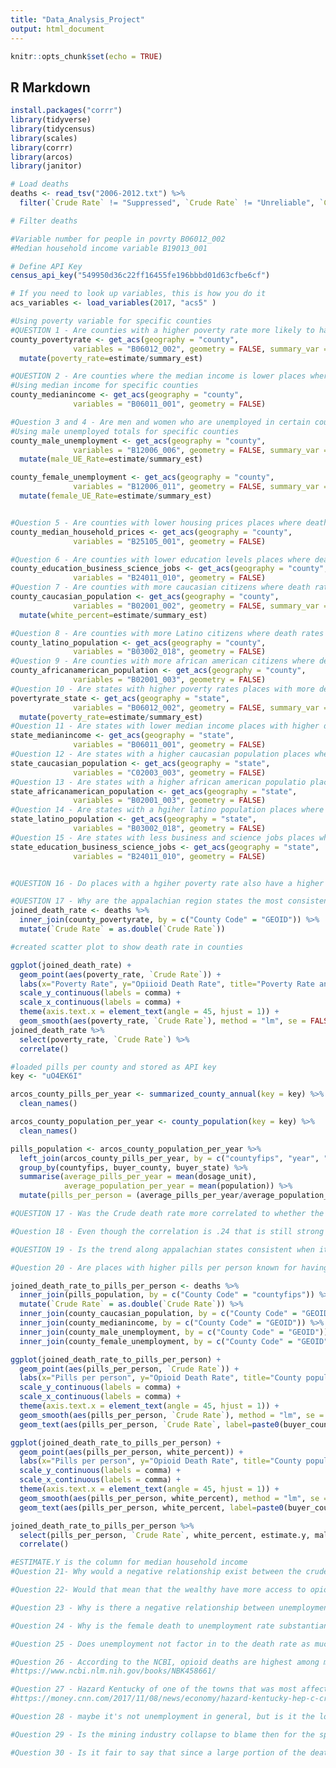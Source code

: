 ```yaml
---
title: "Data_Analysis_Project"
output: html_document
---
```


```r
knitr::opts_chunk$set(echo = TRUE)
```

## R Markdown

```r
install.packages("corrr")
library(tidyverse)
library(tidycensus)
library(scales)
library(corrr)
library(arcos)
library(janitor)
```
```r
# Load deaths
deaths <- read_tsv("2006-2012.txt") %>%
  filter(`Crude Rate` != "Suppressed", `Crude Rate` != "Unreliable", `Crude Rate` != "Missing")

# Filter deaths


```
```r
#Variable number for people in povrty B06012_002
#Median household income variable B19013_001

# Define API Key
census_api_key("549950d36c22ff16455fe196bbbd01d63cfbe6cf")

# If you need to look up variables, this is how you do it
acs_variables <- load_variables(2017, "acs5" )

#Using poverty variable for specific counties
#QUESTION 1 - Are counties with a higher poverty rate more likely to have a higher death count? 
county_povertyrate <- get_acs(geography = "county",
              variables = "B06012_002", geometry = FALSE, summary_var = "B01001_001") %>% 
  mutate(poverty_rate=estimate/summary_est)

#QUESTION 2 - Are counties where the median income is lower places where more deaths occurred?
#Using median income for specific counties
county_medianincome <- get_acs(geography = "county",
              variables = "B06011_001", geometry = FALSE) 

#Question 3 and 4 - Are men and women who are unemployed in certain counties the cause of higher death totals?
#Using male unemployed totals for specific counties
county_male_unemployment <- get_acs(geography = "county",
              variables = "B12006_006", geometry = FALSE, summary_var = "B01001_001") %>%
  mutate(male_UE_Rate=estimate/summary_est)

county_female_unemployment <- get_acs(geography = "county",
              variables = "B12006_011", geometry = FALSE, summary_var = "B01001_001") %>%
  mutate(female_UE_Rate=estimate/summary_est)


#Question 5 - Are counties with lower housing prices places where death rates were higher?
county_median_household_prices <- get_acs(geography = "county",
              variables = "B25105_001", geometry = FALSE)

#Question 6 - Are counties with lower education levels places where death rates were higher?
county_education_business_science_jobs <- get_acs(geography = "county",
              variables = "B24011_010", geometry = FALSE)
#Question 7 - Are counties with more caucasian citizens where death rates were higher?
county_caucasian_population <- get_acs(geography = "county",
              variables = "B02001_002", geometry = FALSE, summary_var = "B01001_001") %>% 
  mutate(white_percent=estimate/summary_est)

#Question 8 - Are counties with more Latino citizens where death rates were higher?
county_latino_population <- get_acs(geography = "county",
              variables = "B03002_018", geometry = FALSE)
#Question 9 - Are counties with more african american citizens where death rates were higher?
county_africanamerican_population <- get_acs(geography = "county",
              variables = "B02001_003", geometry = FALSE)
#Question 10 - Are states with higher poverty rates places with more deaths?
povertyrate_state <- get_acs(geography = "state",
              variables = "B06012_002", geometry = FALSE, summary_var = "B01001_001") %>% 
  mutate(poverty_rate=estimate/summary_est)
#Question 11 - Are states with lower median income places with higher death rates?
state_medianincome <- get_acs(geography = "state",
              variables = "B06011_001", geometry = FALSE)
#Question 12 - Are states with a higher caucasian population places where the death rates were higher?
state_caucasian_population <- get_acs(geography = "state",
              variables = "C02003_003", geometry = FALSE)
#Question 13 - Are states with a higher african american populatio places where the death rates were higher?
state_africanamerican_population <- get_acs(geography = "state",
              variables = "B02001_003", geometry = FALSE)
#Question 14 - Are states with a hgiher latino population places where death rates were higher?
state_latino_population <- get_acs(geography = "state",
              variables = "B03002_018", geometry = FALSE)
#Question 15 - Are states with less business and science jobs places where death rates were higher?
state_education_business_science_jobs <- get_acs(geography = "state",
              variables = "B24011_010", geometry = FALSE)



```
```r
#QUESTION 16 - Do places with a hgiher poverty rate also have a higher death Rate?

#QUESTION 17 - Why are the appalachian region states the most consistent with poverty and death rate?
joined_death_rate <- deaths %>% 
  inner_join(county_povertyrate, by = c("County Code" = "GEOID")) %>%
  mutate(`Crude Rate` = as.double(`Crude Rate`))

#created scatter plot to show death rate in counties

ggplot(joined_death_rate) +
  geom_point(aes(poverty_rate, `Crude Rate`)) +
  labs(x="Poverty Rate", y="Opiioid Death Rate", title="Poverty Rate and opioid death rate in 2012", caption = "Source: DEA ARCOS database, via Washington Post", fill="buyer_county") +
  scale_y_continuous(labels = comma) +
  scale_x_continuous(labels = comma) + 
  theme(axis.text.x = element_text(angle = 45, hjust = 1)) +
  geom_smooth(aes(poverty_rate, `Crude Rate`), method = "lm", se = FALSE)
joined_death_rate %>% 
  select(poverty_rate, `Crude Rate`) %>%
  correlate() 
```
```r
#loaded pills per county and stored as API key
key <- "uO4EK6I"

arcos_county_pills_per_year <- summarized_county_annual(key = key) %>%
  clean_names()

arcos_county_population_per_year <- county_population(key = key) %>%
  clean_names()

pills_population <- arcos_county_population_per_year %>%
  left_join(arcos_county_pills_per_year, by = c("countyfips", "year", "buyer_county","buyer_state")) %>%
  group_by(countyfips, buyer_county, buyer_state) %>%
  summarise(average_pills_per_year = mean(dosage_unit),
            average_population_per_year = mean(population)) %>%
  mutate(pills_per_person = (average_pills_per_year/average_population_per_year))
```
```r
#QUESTION 17 - Was the Crude death rate more correlated to whether the county was more white or more concentrated with pills?

#Question 18 - Even though the correlation is .24 that is still strong between percentage of whit epeople and death rate. Are white people more prone to opioid use?

#QUESTION 19 - Is the trend along appalachian states consistent when it comes to main factors that contributed to the opioid crisis like poverty and pills per person and ethnicity?

#Question 20 - Are places with higher pills per person known for having issues with drug usage?

joined_death_rate_to_pills_per_person <- deaths %>% 
  inner_join(pills_population, by = c("County Code" = "countyfips")) %>%
  mutate(`Crude Rate` = as.double(`Crude Rate`)) %>% 
  inner_join(county_caucasian_population, by = c("County Code" = "GEOID")) %>%
  inner_join(county_medianincome, by = c("County Code" = "GEOID")) %>%
  inner_join(county_male_unemployment, by = c("County Code" = "GEOID")) %>%
  inner_join(county_female_unemployment, by = c("County Code" = "GEOID"))

ggplot(joined_death_rate_to_pills_per_person) +
  geom_point(aes(pills_per_person, `Crude Rate`)) +
  labs(x="Pills per person", y="Opioid Death Rate", title="County population and pills per person in 2012", caption = "Source: DEA ARCOS database, via Washington Post", fill="buyer_county") +
  scale_y_continuous(labels = comma) +
  scale_x_continuous(labels = comma) + 
  theme(axis.text.x = element_text(angle = 45, hjust = 1)) +
  geom_smooth(aes(pills_per_person, `Crude Rate`), method = "lm", se = FALSE) +
  geom_text(aes(pills_per_person, `Crude Rate`, label=paste0(buyer_county, " ", buyer_state)), data=subset(joined_death_rate_to_pills_per_person, `pills_per_person`> 150)) 

ggplot(joined_death_rate_to_pills_per_person) +
  geom_point(aes(pills_per_person, white_percent)) +
  labs(x="Pills per person", y="Opioid Death Rate", title="County population and pills per person in 2012", caption = "Source: DEA ARCOS database, via Washington Post", fill="buyer_county") +
  scale_y_continuous(labels = comma) +
  scale_x_continuous(labels = comma) + 
  theme(axis.text.x = element_text(angle = 45, hjust = 1)) +
  geom_smooth(aes(pills_per_person, white_percent), method = "lm", se = FALSE) +
  geom_text(aes(pills_per_person, white_percent, label=paste0(buyer_county, " ", buyer_state)), data=subset(joined_death_rate_to_pills_per_person, `pills_per_person`> 150)) 

joined_death_rate_to_pills_per_person %>% 
  select(pills_per_person, `Crude Rate`, white_percent, estimate.y, male_UE_Rate, female_UE_Rate) %>%
  correlate() 

#ESTIMATE.Y is the column for median household income
#Question 21- Why would a negative relationship exist between the crude rate of deaths and median household income if more depressed places were hit harder by the opioid crisis?

#Question 22- Would that mean that the wealthy have more access to opioids since they have the money to get a hold of them?

#Question 23 - Why is there a negative relationship between unemployment for both men and women and deaths?

#Question 24 - Why is the female death to unemployment rate substantianally more negative than the men?

#Question 25 - Does unemployment not factor in to the death rate as much since the correlations are negative?

#Question 26 - According to the NCBI, opioid deaths are highest among males age 18-25. Is there a correlation between age and death rate?
#https://www.ncbi.nlm.nih.gov/books/NBK458661/

#Question 27 - Hazard Kentucky of one of the towns that was most affected by the opoid crisis in the appalachian region of Kentucky. They also had large outbreaks of Hepatitis C. Is disease and accidental addiction in conjunction with depressed areas of the country when it comes to the opioid crisis?
#https://money.cnn.com/2017/11/08/news/economy/hazard-kentucky-hep-c-crisis/index.html

#Question 28 - maybe it's not unemployment in general, but is it the loss of mining jobs in the appalachian region in specific (mentioned in the previous article) that contributed to the pills per person and death rates?

#Question 29 - Is the mining industry collapse to blame then for the spike in people using opioids in appalachia?

#Question 30 - Is it fair to say that since a large portion of the deaths and pills are central to appalachia, that the crisis can be contained by eradicating the opioids there first?



```


